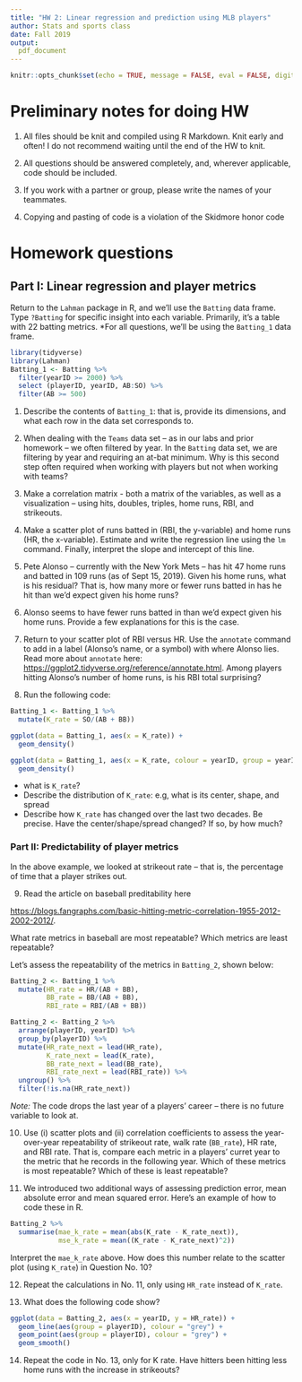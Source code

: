 ---
title: "HW 2: Linear regression and prediction using MLB players"
author: Stats and sports class
date: Fall 2019
output: 
  pdf_document
---


```{r setup, include=FALSE}
knitr::opts_chunk$set(echo = TRUE, message = FALSE, eval = FALSE, digits = 3, warning = FALSE)
```

# Preliminary notes for doing HW

1. All files should be knit and compiled using R Markdown. Knit early and often! I do not recommend waiting until the end of the HW to knit.

2. All questions should be answered completely, and, wherever applicable, code should be included. 

3. If you work with a partner or group, please write the names of your teammates. 

4. Copying and pasting of code is a violation of the Skidmore honor code

# Homework questions

## Part I: Linear regression and player metrics

Return to the `Lahman` package in R, and we'll use the `Batting` data frame. Type `?Batting` for specific insight into each variable. Primarily, it's a table with 22 batting metrics. *For all questions, we'll be using the `Batting_1` data frame. 

```{r}
library(tidyverse)
library(Lahman)
Batting_1 <- Batting %>% 
  filter(yearID >= 2000) %>% 
  select (playerID, yearID, AB:SO) %>% 
  filter(AB >= 500)
```


1. Describe the contents of `Batting_1`: that is, provide its dimensions, and what each row in the data set corresponds to. 

2. When dealing with the `Teams` data set -- as in our labs and prior homework -- we often filtered by year. In the `Batting` data set, we are filtering by year and requiring an at-bat minimum. Why is this second step often required when working with players but not when working with teams?

3. Make a correlation matrix - both a matrix of the variables, as well as a visualization -- using hits, doubles, triples, home runs, RBI, and strikeouts. 

4. Make a scatter plot of runs batted in (RBI, the y-variable) and home runs (HR, the x-variable). Estimate and write the regression line using the `lm` command. Finally, interpret the slope and intercept of this line.

5. Pete Alonso -- currently with the New York Mets -- has hit 47 home runs and batted in 109 runs (as of Sept 15, 2019). Given his home runs, what is his residual? That is, how many more or fewer runs batted in has he hit than we'd expect given his home runs?

6. Alonso seems to have fewer runs batted in than we'd expect given his home runs. Provide a few explanations for this is the case. 

7. Return to your scatter plot of RBI versus HR. Use the `annotate` command to add in a label (Alonso's name, or a symbol) with where Alonso lies. Read more about `annotate` here: [https://ggplot2.tidyverse.org/reference/annotate.html](https://ggplot2.tidyverse.org/reference/annotate.html). Among players hitting Alonso's number of home runs, is his RBI total surprising?

8. Run the following code:

```{r}
Batting_1 <- Batting_1 %>% 
  mutate(K_rate = SO/(AB + BB))

ggplot(data = Batting_1, aes(x = K_rate)) + 
  geom_density()

ggplot(data = Batting_1, aes(x = K_rate, colour = yearID, group = yearID)) + 
  geom_density()

```

- what is `K_rate`?
- Describe the distribution of `K_rate`: e.g, what is its center, shape, and spread
- Describe how `K_rate` has changed over the last two decades. Be precise. Have the center/shape/spread changed? If so, by how much?

### Part II: Predictability of player metrics

In the above example, we looked at strikeout rate -- that is, the percentage of time that a player strikes out. 

9. Read the article on baseball preditability here

[https://blogs.fangraphs.com/basic-hitting-metric-correlation-1955-2012-2002-2012/](https://blogs.fangraphs.com/basic-hitting-metric-correlation-1955-2012-2002-2012/). 

What rate metrics in baseball are most repeatable? Which metrics are least repeatable?

Let's assess the repeatability of the metrics in `Batting_2`, shown below:

```{r}
Batting_2 <- Batting_1 %>% 
  mutate(HR_rate = HR/(AB + BB), 
         BB_rate = BB/(AB + BB), 
         RBI_rate = RBI/(AB + BB))

Batting_2 <- Batting_2 %>% 
  arrange(playerID, yearID) %>% 
  group_by(playerID) %>% 
  mutate(HR_rate_next = lead(HR_rate), 
         K_rate_next = lead(K_rate), 
         BB_rate_next = lead(BB_rate), 
         RBI_rate_next = lead(RBI_rate)) %>% 
  ungroup() %>% 
  filter(!is.na(HR_rate_next)) 
```

*Note:* The code drops the last year of a players' career -- there is no future variable to look at. 

10. Use (i) scatter plots and (ii) correlation coefficients to assess the year-over-year repeatability of strikeout rate, walk rate (`BB_rate`), HR rate, and RBI rate. That is, compare each metric in a players' curret year to the metric that he records in the following year. Which of these metrics is most repeatable? Which of these is least repeatable?

11. We introduced two additional ways of assessing prediction error, mean absolute error and mean squared error. Here's an example of how to code these in R.

```{r}
Batting_2 %>% 
  summarise(mae_k_rate = mean(abs(K_rate - K_rate_next)), 
            mse_k_rate = mean((K_rate - K_rate_next)^2))
```

Interpret the `mae_k_rate` above. How does this number relate to the scatter plot (using `K_rate`) in Question No. 10?

12. Repeat the calculations in No. 11, only using `HR_rate` instead of `K_rate`.

13. What does the following code show?

```{r}
ggplot(data = Batting_2, aes(x = yearID, y = HR_rate)) +   
  geom_line(aes(group = playerID), colour = "grey") + 
  geom_point(aes(group = playerID), colour = "grey") + 
  geom_smooth()
```

14. Repeat the code in No. 13, only for K rate. Have hitters been hitting less home runs with the increase in strikeouts?
